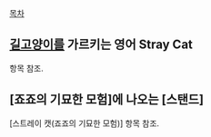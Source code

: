 [[목차]]
== [[길고양이]]를 가르키는 영어 Stray Cat ==
항목 참조.

== [죠죠의 기묘한 모험]에 나오는 [스탠드] ==
[스트레이 캣(죠죠의 기묘한 모험)] 항목 참조.

